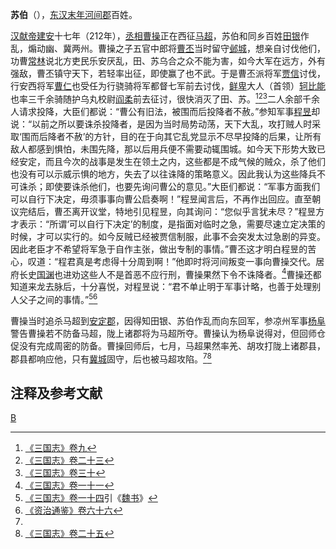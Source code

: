 '''苏伯'''（{{bd|2世纪||3世纪|catIdx=T}}），[[东汉末年|东汉末年]][[河间郡|河间郡]]百姓。

[[汉献帝|汉献帝]][[建安_(汉朝)|建安]]十七年（212年），[[丞相|丞相]][[曹操|曹操]]正在西征[[马超|马超]]，苏伯和同乡百姓[[田银|田银]]作乱，煽动幽、冀两州。曹操之子五官中郎将[[曹丕|曹丕]]当时留守[[邺城|邺城]]，想亲自讨伐他们，功曹[[常林|常林]]说北方吏民乐安厌乱，田、苏乌合之众不能为害，如今大军在远方，外有强敌，曹丕镇守天下，若轻率出征，即使赢了也不武。于是曹丕派将军[[贾信|贾信]]讨伐，行安西将军[[曹仁|曹仁]]也受任为行骁骑将军都督七军前去讨伐，[[鲜卑|鲜卑]]大人（首领）[[轲比能|轲比能]]也率三千余骑随护乌丸校尉[[阎柔|阎柔]]前去征讨，很快消灭了田、苏。<ref>[[:s:三国志/卷9|《三国志》卷九]]</ref><ref>[[:s:三国志/卷23|《三国志》卷二十三]]</ref><ref>[[:s:三国志/卷30|《三国志》卷三十]]</ref>二人余部千余人请求投降，大臣们都说：“曹公有旧法，被围而后投降者不赦。”参知军事[[程昱|程昱]]却说：“以前之所以要诛杀投降者，是因为当时局势动荡，天下大乱，攻打贼人时采取‘围而后降者不赦’的方针，目的在于向其它乱党显示不尽早投降的后果，让所有敌人都感到惧怕，未围先降，那以后用兵便不需要动辄围城。如今天下形势大致已经安定，而且今次的战事是发生在领土之内，这些都是不成气候的贼众，杀了他们也没有可以示威示惧的地方，失去了以往诛降的策略意义。因此我认为这些降兵不可诛杀；即使要诛杀他们，也要先询问曹公的意见。”大臣们都说：“军事方面我们可以自行下决定，毋须事事向曹公启奏啊！”程昱闻言后，不再作出回应。直至朝议完结后，曹丕离开议堂，特地引见程昱，向其询问：“您似乎言犹未尽？”程昱方才表示：“所谓‘可以自行下决定’的制度，是指面对临时之急，需要尽速立定决策的时候，才可以实行的。如今反贼已经被贾信制服，此事不会突发太过急剧的异变。因此老臣才不希望将军急于自作主张，做出专制的事情。”曹丕这才明白程昱的苦心，叹道：“程君真是考虑得十分周到啊！”他即时将河间叛变一事向曹操交代。居府长史[[国渊|国渊]]也进劝这些人不是首恶不应行刑，曹操果然下令不诛降者。<ref>[[:s:三国志/卷11|《三国志》卷一十一]]</ref>曹操还都知道来龙去脉后，十分喜悦，对程昱说：“君不单止明于军事计略，也善于处理别人父子之间的事情。”<ref>[[:s:三国志/卷14|《三国志》卷一十四]]引《[[魏书|魏书]]》</ref><ref name=ZZTJ66>[[:s:资治通鉴/卷66|《资治通鉴》卷六十六]]</ref>

曹操当时追杀马超到[[安定郡|安定郡]]，因得知田银、苏伯作乱而向东回军，参凉州军事[[杨阜|杨阜]]警告曹操若不防备马超，陇上诸郡将为马超所夺。曹操认为杨阜说得对，但回师仓促没有完成周密的防备。曹操回师后，七月，马超果然率羌、胡攻打陇上诸郡县，郡县都响应他，只有[[冀城|冀城]]固守，后也被马超攻陷。<ref name=ZZTJ66/><ref>[[:s:三国志/卷25|《三国志》卷二十五]]</ref>

== 注释及参考文献 ==
{{reflist}}

{{DEFAULTSORT:S}}
[[Category:苏姓|B]]
